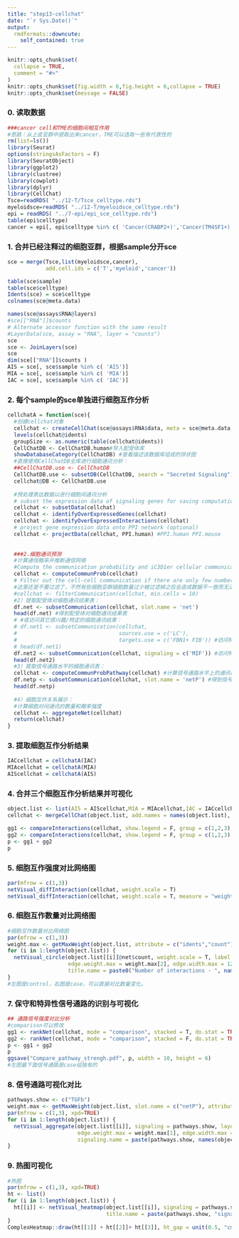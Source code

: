 ```yaml
---
title: "step13-cellchat"
date: "`r Sys.Date()`"
output:
  rmdformats::downcute:
    self_contained: true
---
```


```r
knitr::opts_chunk$set(
  collapse = TRUE,
  comment = "#>"
)
knitr::opts_chunk$set(fig.width = 6,fig.height = 6,collapse = TRUE)
knitr::opts_chunk$set(message = FALSE)
```

### 0. 读取数据

```r
###cancer cell和TME的细胞间相互作用
#思路：从上皮亚群中提取出来cancer，TME可以选取一些有代表性的
rm(list=ls())
library(Seurat)
options(stringsAsFactors = F)
library(SeuratObject)
library(ggplot2)
library(clustree)
library(cowplot)
library(dplyr)
library(CellChat)
Tsce=readRDS( "../12-T/Tsce_celltype.rds")
myeloidsce=readRDS( "../12-T/myeloidsce_celltype.rds")
epi = readRDS( "../7-epi/epi_sce_celltype.rds")
table(epi$celltype)
cancer = epi[, epi$celltype %in% c( 'Cancer(CRABP2+)','Cancer(TM4SF1+)','Cancer(UBE2C+)', 'Clara-like cancer')]

```

### 1. 合并已经注释过的细胞亚群，根据sample分开sce

```r
sce = merge(Tsce,list(myeloidsce,cancer),
            add.cell.ids = c('T','myeloid','cancer'))

table(sce$sample)
table(sce$celltype)
Idents(sce) = sce$celltype
colnames(sce@meta.data)

names(sce@assays$RNA@layers)
#sce[["RNA"]]$counts 
# Alternate accessor function with the same result
#LayerData(sce, assay = "RNA", layer = "counts")
sce
sce <- JoinLayers(sce)
sce
dim(sce[["RNA"]]$counts )
AIS = sce[, sce$sample %in% c( 'AIS')]
MIA = sce[, sce$sample %in% c( 'MIA')]
IAC = sce[, sce$sample %in% c( 'IAC')]
```

### 2. 每个sample的sce单独进行细胞互作分析

```r
cellchatA = function(sce){
  #创建cellchat对象
  cellchat <- createCellChat(sce@assays$RNA$data, meta = sce@meta.data, group.by = "celltype")
  levels(cellchat@idents)
  groupSize <- as.numeric(table(cellchat@idents)) 
  CellChatDB <- CellChatDB.human#导入配受体库
  showDatabaseCategory(CellChatDB) #查看描述该数据库组成的饼状图
  #直接使用CellChatDB全库进行细胞通讯分析：
  ##CellChatDB.use <- CellChatDB 
  CellChatDB.use <- subsetDB(CellChatDB, search = "Secreted Signaling")#选择特定的信号来进行分析，这里还可以选择ECM-receptor和Cell-Cell Contact。 
  cellchat@DB <- CellChatDB.use
  
  #预处理表达数据以进行细胞间通讯分析
  # subset the expression data of signaling genes for saving computation cost
  cellchat <- subsetData(cellchat)
  cellchat <- identifyOverExpressedGenes(cellchat)
  cellchat <- identifyOverExpressedInteractions(cellchat)
  # project gene expression data onto PPI network (optional)
  cellchat <- projectData(cellchat, PPI.human) #PPI.human PPI.mouse
  
  
  ###2.细胞通讯预测
  #计算通信概率并推断通信网络
  #Compute the communication probability and iC3D1er cellular communication network
  cellchat <- computeCommunProb(cellchat)
  # Filter out the cell-cell communication if there are only few number of cells in certain cell groups
  #这里还是不要过滤了，不然有些细胞亚群细胞数量过少被过滤掉之后会造成数据不一致而无法进行后续分析
  #cellchat <- filterCommunication(cellchat, min.cells = 10)
  #2）提取配受体对细胞通讯结果表：
  df.net <- subsetCommunication(cellchat, slot.name = 'net')
  head(df.net) #得到配受体对细胞通讯结果表
  # #或访问其它感兴趣/特定的细胞通讯结果：
  # df.net1 <- subsetCommunication(cellchat,
  #                                sources.use = c('LC'),
  #                                targets.use = c('FBN1+ FIB')) #访问特定细胞对子集
  # head(df.net1)
  df.net2 <- subsetCommunication(cellchat, signaling = c('MIF')) #访问特定信号通路子集
  head(df.net2)
  #3）提取信号通路水平的细胞通讯表：
  cellchat <- computeCommunProbPathway(cellchat) #计算信号通路水平上的通讯概率
  df.netp <- subsetCommunication(cellchat, slot.name = 'netP') #得到信号通路水平细胞通讯表
  head(df.netp)
  
  #4）细胞互作关系展示：
  #计算细胞对间通讯的数量和概率强度
  cellchat <- aggregateNet(cellchat)
  return(cellchat)
} 

```

### 3. 提取细胞互作分析结果

```r
IACcellchat = cellchatA(IAC)
MIAcellchat = cellchatA(MIA)
AIScellchat = cellchatA(AIS)

```

### 4. 合并三个细胞互作分析结果并可视化

```r
object.list <- list(AIS = AIScellchat,MIA = MIAcellchat,IAC = IACcellchat )
cellchat <- mergeCellChat(object.list, add.names = names(object.list), cell.prefix = TRUE)

gg1 <- compareInteractions(cellchat, show.legend = F, group = c(1,2,3), measure = "count")
gg2 <- compareInteractions(cellchat, show.legend = F, group = c(1,2,3), measure = "weight")
p <- gg1 + gg2
p

```

### 5. 细胞互作强度对比网络图

```r
par(mfrow = c(1,3))
netVisual_diffInteraction(cellchat, weight.scale = T)
netVisual_diffInteraction(cellchat, weight.scale = T, measure = "weight")

```

### 6. 细胞互作数量对比网络图

```r
#细胞互作数量对比网络图
par(mfrow = c(1,3))
weight.max <- getMaxWeight(object.list, attribute = c("idents","count"))
for (i in 1:length(object.list)) {
  netVisual_circle(object.list[[i]]@net$count, weight.scale = T, label.edge= F, 
                   edge.weight.max = weight.max[2], edge.width.max = 12, 
                   title.name = paste0("Number of interactions - ", names(object.list)[i]))
}
#左图是control，右图是case，可以直接对比数量变化。

```

### 7. 保守和特异性信号通路的识别与可视化

```r
## 通路信号强度对比分析
#comparison可以修改
gg1 <- rankNet(cellchat, mode = "comparison", stacked = T, do.stat = TRUE)
gg2 <- rankNet(cellchat, mode = "comparison", stacked = F, do.stat = TRUE)
p <- gg1 + gg2
p
ggsave("Compare_pathway_strengh.pdf", p, width = 10, height = 6)
#左图最下面信号通路是case组独有的

```

### 8. 信号通路可视化对比

```r

pathways.show <- c("TGFb") 
weight.max <- getMaxWeight(object.list, slot.name = c("netP"), attribute = pathways.show) 
par(mfrow = c(1,3), xpd=TRUE)
for (i in 1:length(object.list)) {
  netVisual_aggregate(object.list[[i]], signaling = pathways.show, layout = "circle", 
                      edge.weight.max = weight.max[1], edge.width.max = 10, 
                      signaling.name = paste(pathways.show, names(object.list)[i]))
}


```

### 9. 热图可视化

```r
#热图
par(mfrow = c(1,3), xpd=TRUE)
ht <- list()
for (i in 1:length(object.list)) {
  ht[[i]] <- netVisual_heatmap(object.list[[i]], signaling = pathways.show, color.heatmap = "Reds",
                               title.name = paste(pathways.show, "signaling ",names(object.list)[i]))
}
ComplexHeatmap::draw(ht[[1]] + ht[[2]]+ ht[[3]], ht_gap = unit(0.5, "cm"))



```

